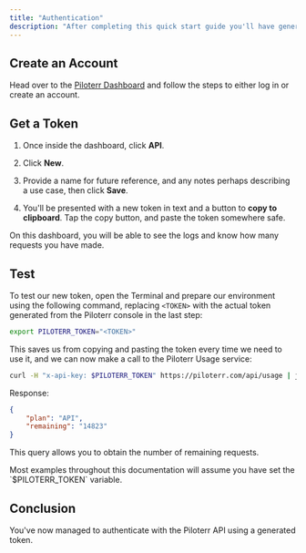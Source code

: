 ```yaml
---
title: "Authentication"
description: "After completing this quick start guide you'll have generated and tested an authentication token that can be used in all subsequent requests to the Piloterr API."
---
```


## Create an Account

Head over to the [Piloterr Dashboard](https://piloterr.com) and follow the steps to either log in or create an account.

## Get a Token

1. Once inside the dashboard, click **API**.

2. Click **New**.

3. Provide a name for future reference, and any notes perhaps describing a use
case, then click **Save**.

4. You'll be presented with a new token in text and a button to **copy to clipboard**. Tap the copy button, and paste the token somewhere safe.

<Tip>
    On this dashboard, you will be able to see the logs and know how many requests you have made.
</Tip>

## Test

To test our new token, open the Terminal and prepare our environment using the
following command, replacing `<TOKEN>` with the actual token generated from the
Piloterr console in the last step:

```bash
export PILOTERR_TOKEN="<TOKEN>"
```

This saves us from copying and pasting the token every time we need to use it, and we can now make a call to the Piloterr Usage service:

```bash
curl -H "x-api-key: $PILOTERR_TOKEN" https://piloterr.com/api/usage | jq .
```

Response:

```json
{
    "plan": "API",
    "remaining": "14823"
}
```

This query allows you to obtain the number of remaining requests.

<Note>
    Most examples throughout this documentation will assume you have set the `$PILOTERR_TOKEN` variable.
</Note>

## Conclusion

You've now managed to authenticate with the Piloterr API using a generated token.
